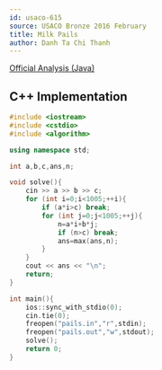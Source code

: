 ---
id: usaco-615
source: USACO Bronze 2016 February
title: Milk Pails
author: Danh Ta Chi Thanh
---

[Official Analysis (Java)](http://www.usaco.org/current/data/sol_pails_bronze_feb16.html)


<LanguageSection>

<CPPSection>

## C++ Implementation

```cpp
#include <iostream>
#include <cstdio>
#include <algorithm>

using namespace std;

int a,b,c,ans,n; 

void solve(){
	cin >> a >> b >> c;
	for (int i=0;i<1005;++i){
		if (a*i>c) break;
		for (int j=0;j<1005;++j){
			n=a*i+b*j;
			if (n>c) break;
			ans=max(ans,n);
		}
	}
	cout << ans << "\n";
	return;
}

int main(){
	ios::sync_with_stdio(0);
	cin.tie(0);
	freopen("pails.in","r",stdin);
	freopen("pails.out","w",stdout);
	solve();
	return 0;
}

```

</CPPSection>

</LanguageSection>
